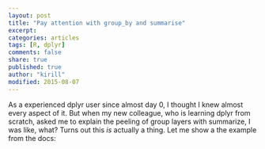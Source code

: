 ```yaml
---
layout: post
title: "Pay attention with group_by and summarise"
excerpt:
categories: articles
tags: [R, dplyr]
comments: false
share: true
published: true
author: "kirill"
modified: 2015-08-07
---
```


As a experienced dplyr user since almost day 0, I thought I knew almost every aspect of it. But when my new colleague, who is learning dplyr from scratch, asked me to explain the peeling of group layers with summarize, I was like, what?
Turns out this *is* actually a thing. Let me show a the example from the docs:
